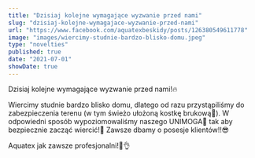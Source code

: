 ```yaml
---
title: "Dzisiaj kolejne wymagające wyzwanie przed nami"
slug: "dzisiaj-kolejne-wymagajace-wyzwanie-przed-nami"
url: "https://www.facebook.com/aquatexbeskidy/posts/126380549611778"
image: "images/wiercimy-studnie-bardzo-blisko-domu.jpeg"
type: "novelties"
published: true
date: "2021-07-01"
showDate: true
---
```


Dzisiaj kolejne wymagające wyzwanie przed nami!🔥

Wiercimy studnie bardzo blisko domu, dlatego od razu przystąpiliśmy do zabezpieczenia terenu (w tym świeżo ułożoną kostkę brukową🤩). W odpowiedni sposób wypoziomowaliśmy naszego UNIMOGA🚛 tak aby bezpiecznie zacząć wiercić!💪
Zawsze dbamy o posesje klientów‼😎

Aquatex jak zawsze profesjonalni!💪👌
